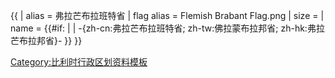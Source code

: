 {{ {{{1<noinclude>|country showdata</noinclude>}}}
| alias = 弗拉芒布拉班特省
| flag alias = Flemish Brabant Flag.png
| size = {{{size|}}}
| name = {{#if: {{{name|}}} | {{{name|}}} | -{zh-cn:弗拉芒布拉班特省; zh-tw:佛拉蒙布拉邦省; zh-hk:弗拉芒布拉邦省}- }}
}}<noinclude>
[[Category:比利时行政区划资料模板‎]]
</noinclude>